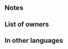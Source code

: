 {{Special
|tagid=SID_聖衣
|name=Holy Vestments
|charge=3
|effect=If foe is 2 spaces from unit, reduces damage from foe's attack by 30%.
|cost=100
|next=Aegis
|promotionRarity=4
|promotionTier=2
|required=-
|exclusive=0
|canUseMove={{MoveList|all}}
|canUseWeapon={{WeaponList|Close}}
|properties=random_all,defensive_special
}}
==Notes==
{{DefensiveSpecial}}
{{DamagePercentageReduction}}

==List of owners==
{{Skill Hero List}}
==In other languages==
{{OtherLanguages
|japanese=聖衣
|german=Heiliges Gewand
|spanishEU=Túnica sagrada
|spanishLA=Túnica sagrada
|french=Ornement
|italian=Veste sacra
|chineseTW=聖衣
|portuguese=Veste sagrada
}}
{{Specials Navbox}}